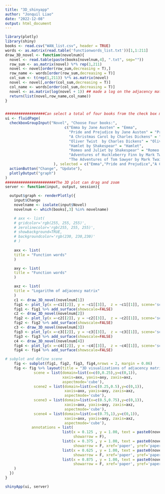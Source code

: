 ```yaml
---
title: "3D_shinyapp"
author: "Jonquil Liao"
date: "2022-12-08"
output: html_document
---
```

```r
library(plotly)
library(shiny)
books <- read.csv("WAN_list.csv", header = TRUE)
words <- as.matrix(read.table('functionwords_list.txt'))[1,1:211]
draw_3D_novel <- function(novelnum){
  novel <- read.table(paste(books[novelnum,4], ".txt", sep=""))
  row_sum <- as.matrix(novel) %*% rep(1,211)
  novel <- novel[order(row_sum,decreasing = T),]
  row_name <- words[order(row_sum,decreasing = T)]
  col_sum <- t(rep(1,211)) %*% as.matrix(novel)
  novel <- novel[,order(col_sum,decreasing = T)]
  col_name <- words[order(col_sum,decreasing = T)]
  novel <- as.matrix(log(novel + 1)) ## made a log on the adjacency matrix
  return(list(novel,row_name,col_name))
}


##################Can select a total of four books from the check box menu.
ui <- fluidPage(
  checkboxGroupInput("Novel", "Choose Four books:",
                           c("Emma by Jane Austen" = "Emma",
                             "Pride and Prejudice by Jane Austen" = "Pride and Prejudice",
                             "A Christmas Carol by Charles Dickens" = "A Christmas Carol",
                             "Oliver Twist  by Charles Dickens" = "Oliver Twist",
                             "Hamlet by Shakespear" = "Hamlet",
                             "Romeo and Juliet by Shakespear" = "Romeo and Juliet",
                             "Adventures of Huckleberry Finn by Mark Twain" = "Adventures of Huckleberry Finn",
                             "The Adventures of Tom Sawyer by Mark Twain" = "The Adventures of Tom Sawyer"
                      ), selected = c("Emma","Pride and Prejudice","A Christmas Carol","Oliver Twist")),
  actionButton("Change", "Update"),
  plotlyOutput("graph")
)
#######################The 3D plot can drag and zoom
server <- function(input, output, session){

  output$graph <- renderPlotly({
    input$Change
    novelname <- isolate(input$Novel)
    novelnum <- which(books[,3] %in% novelname)

    # axx <- list(
    # gridcolor='rgb(255, 255, 255)',
    # zerolinecolor='rgb(255, 255, 255)',
    # showbackground=TRUE,
    # backgroundcolor='rgb(230, 230,230)'
    # )
    
    axx <- list(
    title = "Function words"
    )

    axy <- list(
    title = "Function words"
    )

    axz <- list(
    title = "Logarithm of adjacency matrix"
    )
    c1 <- draw_3D_novel(novelnum[1])
    fig1 <- plot_ly(x =~c1[[2]], y = ~c1[[3]],  z = ~c1[[1]], scene='scene1') 
    fig1 <- fig1 %>% add_surface(showscale=FALSE)
    c2 <- draw_3D_novel(novelnum[2])
    fig2 <- plot_ly(x =~c2[[2]], y = ~c2[[3]],  z = ~c2[[1]], scene='scene2') 
    fig2 <- fig2 %>% add_surface(showscale=FALSE)
    c3 <- draw_3D_novel(novelnum[3])
    fig3 <- plot_ly(x =~c3[[2]], y = ~c3[[3]],  z = ~c3[[1]], scene='scene3') 
    fig3 <- fig3 %>% add_surface(showscale=FALSE)
    c4 <- draw_3D_novel(novelnum[4])
    fig4 <- plot_ly(x =~c4[[2]], y = ~c4[[3]],  z = ~c4[[1]], scene='scene4') 
    fig4 <- fig4 %>% add_surface(showscale=FALSE)

# subplot and define scene
    fig <- subplot(fig1, fig2, fig3, fig4,nrows = 2, margin = 0.06) 
    fig <- fig %>% layout(title = "3D visualizations of adjacency matrices of function words",
             scene = list(domain=list(x=c(0,0.25),y=c(0,1)),
                          xaxis=axx, yaxis=axy, zaxis=axz,
                          aspectmode='cube'),
             scene2 = list(domain=list(x=c(0.25,0.5),y=c(0,1)),
                           xaxis=axx, yaxis=axy, zaxis=axz,
                           aspectmode='cube'),
             scene3 = list(domain=list(x=c(0.5,0.75),y=c(0,1)),
                           xaxis=axx, yaxis=axy, zaxis=axz,
                           aspectmode='cube'),
             scene4 = list(domain=list(x=c(0.75,1),y=c(0,1)),
                           xaxis=axx, yaxis=axy, zaxis=axz,
                           aspectmode='cube'),
            annotations = list(
                          list(x = 0.125 , y = 1.00, text = paste0(novelname[1]), 
                               showarrow = F),
                          list(x = 0.375 , y = 1.00, text = paste0(novelname[2]), 
                               showarrow = F, xref='paper', yref='paper'),
                          list(x = 0.625 , y = 1.00, text = paste0(novelname[3]), 
                               showarrow = F, xref='paper', yref='paper'),
                          list(x = 0.875 , y = 1.00, text = paste0(novelname[4]), 
                               showarrow = F, xref='paper', yref='paper'))
    )
  })
}

shinyApp(ui, server)
```

